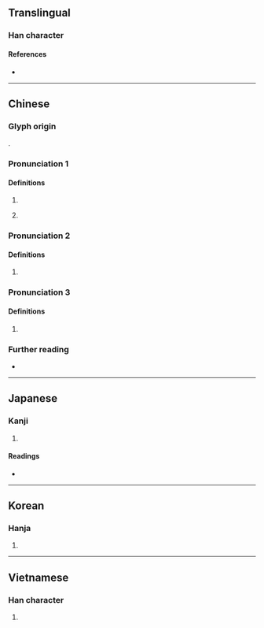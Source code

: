 {{character info/new}}
==Translingual==

===Han character===
{{Han char|rn=75|rad=木|as=04|sn=8|four=41910|canj=DPP|ids=⿰木比}}

====References====
* {{Han ref|kx=0514.260|dkj=14528|dj=0902.100|hdz=21167.090|uh=6787|ud=26503|bh=AA4A|bd=43594}}

----

==Chinese==
{{zh-forms}}

===Glyph origin===
{{Han etym}}
{{Han compound|木|比|t1=tree|ls=psc|c1=s|c2=p}}.

===Pronunciation 1===
{{zh-pron
|m=pí
|c=pei4
|mn=xm,zz,tn,mg:pî/xm,tp,yl,tc:gî/xm:kî/qz,lk,sx,km,hc:khî/tn,kh:tî
|mc=1
|oc=2
}}

====Definitions====
{{zh-hanzi}}

# {{zh-only|枇杷}}
# {{lb|zh|Min Nan}} {{zh-classifier|clusters}}

===Pronunciation 2===
{{zh-pron
|m=bǐ
|mc=2
|oc=1
|cat=n
}}

====Definitions====
{{zh-hanzi}}

# {{zh-alt-form|匕|a kind of inplement for eating}}

===Pronunciation 3===
{{zh-pron
|m=bì
|mc=3
|oc=3
|cat=
}}

====Definitions====
{{zh-hanzi}}

# {{rfdef|zh}}

===Further reading===
* {{thcwd|4206}}

----

==Japanese==

===Kanji===
{{ja-kanji|grade=|rs=木04}}

# {{rfdef|ja|sort=木04}}

====Readings====
* {{ja-readings
|goon=び
|kanon=ひ
|kun=[[さじ]] (saji), [[くし]] (kushi), [[ならべる]] (naraberu)}}

----

==Korean==

===Hanja===
{{ko-hanja|hangeul=비|eumhun=|rv=bi|mr=pi|y=pi}}

# {{rfdef|ko|sort=木04}}

----

==Vietnamese==

===Han character===
{{vi-hantu|[[tì]]|rs=木04}}

# {{rfdef|vi|sort=木04}}